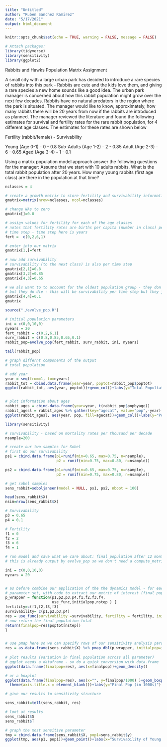 ```yaml
---
title: "Untitled"
author: "Ruben Sanchez Ramirez"
date: "5/17/2021"
output: html_document
---
```


```r
knitr::opts_chunk$set(echo = TRUE, warning = FALSE, message = FALSE)

```

```r

# Attach packages:
library(tidyverse)
library(sensitivity)
library(ggplot2)

```

Rabbits and Hawks
Population Matrix Assignment

A small city with a large urban park has decided to introduce a rare species of rabbits into this park - Rabbits are cute and the kids love them, and giving a rare species a new home sounds like a good idea. The urban park manager is concerned about how this rabbit population might grow over the next few decades. Rabbits have no natural predators in the region where the park is situated. The manager would like to know, approximately, how many rabbits there will be 20 years from now if the rabbits are introduced as planned. The manager reviewed the literature and found the following estimates for survival and fertility rates for the rare rabbit population, for 4 different age classes. The estimates for these rates are shown below

Fertility (rabbit/female) - Survivability

Young (Age 0-1) - 0 - 0.8
Sub-Adults (Age 1-2) - 2 - 0.85
Adult (Age 2-3) - 6 - 0.65
Aged (Age 3-4) - 1 - 0.1

Using a matrix population model approach answer the following questions for the manager:
Assume that we start with 10 adults rabbits.
What is the total rabbit population after 20 years.
How many young rabbits (first age class) are there in the population at that time?

```r

nclasses = 4

# create a growth matrix to store fertility and survivability information
gmatrix=matrix(nrow=nclasses, ncol=nclasses)

# change NAs to zero
gmatrix[]=0.0

# assign values for fertility for each of the age classes 
# notes that fertility rates are births per capita (number in class) per
# time step - time step here is years 
fert =  c(0,2,6,1)

# enter into our matrix
gmatrix[1,]=fert
 
# now add survivability 
# survivability (to the next class) is also per time step
gmatrix[2,1]=0.8
gmatrix[3,2]=0.85
gmatrix[4,3]=0.65

# we als want to to account for the oldest population group - they don't transfer to another group
# but they do die - this will be survivability per time step but they just stay in their class/group
gmatrix[4,4]=0.1
gmatrix

```


```r

source("./evolve_pop.R")

# initial population parameters
ini = c(0,0,10,0)
nyears = 20
fert_rabbit = c(0,2,6,1)
surv_rabbit = c(0.8,0.85,0.65,0.1)
rabbit_pop=evolve_pop(fert_rabbit, surv_rabbit, ini, nyears)

tail(rabbit_pop)

# graph differnt components of the output
# total population

# add year
year = seq(from=1, to=nyears)
rabbit_tot = cbind.data.frame(year=year, poptot=rabbit_pop$poptot)
ggplot(rabbit_tot, aes(year, poptot))+geom_col()+labs(y="Total Popultation")


# plot information about ages
rabbit_ages = cbind.data.frame(year=year, t(rabbit_pop$popbyage))
rabbit_agesl = rabbit_ages %>% gather(key="agecat", value="pop",-year)
ggplot(rabbit_agesl, aes(year, pop, fill=agecat))+geom_col()+labs(y="Population", fill="Age Group")

```

```r

library(sensitivity)

# survivability - based on mortality rates per thousand per decade
nsample=200

# create our two samples for Sobel
# first do our survivability
ps1 = cbind.data.frame(p1=runif(min=0.65, max=0.75, n=nsample), 
                       p2 = runif(min=0.75, max=0.80, n=nsample))

ps2 = cbind.data.frame(p1=runif(min=0.65, max=0.75, n=nsample), 
                       p2 = runif(min=0.75, max=0.80, n=nsample))

# get sobel samples
sens_rabbit=soboljansen(model = NULL, ps1, ps2, nboot = 100)

head(sens_rabbit$X)
nsim=nrow(sens_rabbit$X)

# Survivability
p3 = 0.65
p4 = 0.1

# Fertility
f1 = 0
f2 = 2
f3 = 6
f4 = 1

# run model and save what we care about: final population after 12 months 
# this is already output by evolve_pop so we don't need a compute_metric function

ini = c(0,0,10,0)
nyears = 20


# as before combine our application of the the dynamics model - for each
# parameter set, with code to extract our metric of interest (final population)
p_wrapper = function(p1,p2,p3,p4,f1,f2,f3,f4,
                     use_func,initialpop,nstep ) {
fertility=c(f1,f2,f3,f3)
survivability= c(p1,p2,p3,p4)
res = use_func(survivability =survivability, fertility = fertility, initialpop=initialpop, nstep=nstep)
# now return the final population total
return(finalpop=res$poptot[nstep])
}


# use pmap here so we can specify rows of our sensitivity analysis parameter object 
res = as.data.frame(sens_rabbit$X) %>% pmap_dbl(p_wrapper, initialpop=ini, nstep=nyears, use_func=evolve_pop, p3=p3,p4=p4,f1=f1,f2=f2,f3=f3)
         
# plot results (variation in final population across all parameter)
# ggplot needs a dataframe - so do a quick conversion with data.frame
ggplot(data.frame(finalpop=res), aes(x=finalpop))+geom_density()

# or a boxplot
ggplot(data.frame(finalpop=res), aes(x="", y=finalpop/1000) )+geom_boxplot(fill="blue")+
  theme(axis.title.x = element_blank())+labs(y="Final Pop (in 1000s)")

# give our results to sensitivity structure

sens_rabbit=tell(sens_rabbit, res)

# loot at results
sens_rabbit$S
sens_rabbit$T

# graph the most sensitive parameter
tmp = cbind.data.frame(sens_rabbit$X, pop1=sens_rabbit$y)
ggplot(tmp, aes(p1, pop1))+geom_point()+labs(x="Survivability of Young & Sub-Adults",y="pop after 20 years")

```
